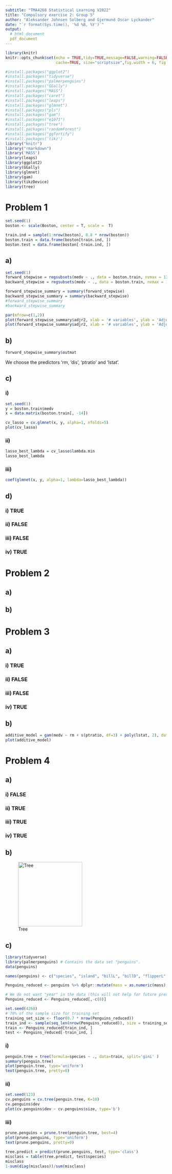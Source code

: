 ```yaml
---
subtitle: "TMA4268 Statistical Learning V2022"
title: "Compulsory exercise 2: Group 5"
author: "Aleksander Johnsen Solberg and Gjermund Oscar Lyckander"
date: "`r format(Sys.time(), '%d %B, %Y')`"
output: 
  # html_document
  pdf_document
---
```

  
```r
library(knitr)
knitr::opts_chunk$set(echo = TRUE,tidy=TRUE,message=FALSE,warning=FALSE,strip.white=TRUE,prompt=FALSE,
                      cache=TRUE, size="scriptsize",fig.width = 6, fig.height = 4, fig.align = "center")
```

```r
#install.packages("ggplot2")
#install.packages("tidyverse")
#install.packages("palmerpenguins")
#install.packages("GGally")
#install.packages("MASS")
#install.packages("caret")
#install.packages("leaps")
#install.packages("glmnet")
#install.packages("pls")
#install.packages("gam")
#install.packages("e1071")
#install.packages("tree")
#install.packages("randomForest")
#install.packages("ggfortify")
#install.packages('tikz')
library("knitr")
library("rmarkdown")
library('MASS')
library(leaps)
library(ggplot2)
library(GGally)
library(glmnet)
library(gam)
library(tikzDevice)
library(tree)
```

<!--  Etc (load all packages needed). -->


# Problem 1

```r
set.seed(1)
boston <- scale(Boston, center = T, scale =  T)

train.ind = sample(1:nrow(boston), 0.8 * nrow(boston))
boston.train = data.frame(boston[train.ind, ])
boston.test = data.frame(boston[-train.ind, ])
```
## a)
```r
set.seed(1)
forward_stepwise = regsubsets(medv ~ ., data = boston.train, nvmax = 13, method = 'forward')
backward_stepwise = regsubsets(medv ~ ., data = boston.train, nvmax = 13, method = 'backward')

forward_stepwise_summary = summary(forward_stepwise)
backward_stepwise_summary = summary(backward_stepwise)
#forward_stepwise_summary
#backward_stepwise_summary

par(mfrow=c(1,2))
plot(forward_stepwise_summary$adjr2, xlab = '# variables', ylab = 'Adjusted R^2', type='l', main='Forwards')
plot(forward_stepwise_summary$adjr2, xlab = '# variables', ylab = 'Adjusted R^2', type='l', main='Backwards')

```


## b)
```r
forward_stepwise_summary$outmat
```
We choose the predictors 'rm, 'dis', 'ptratio' and 'lstat'.

## c)
### i)
```r
set.seed(1)
y = boston.train$medv
x = data.matrix(boston.train[, -14])

cv_lasso = cv.glmnet(x, y, alpha=1, nfolds=5)
plot(cv_lasso)
```
### ii)
```r
lasso_best_lambda = cv_lasso$lambda.min
lasso_best_lambda
```
### iii)
```r
coef(glmnet(x, y, alpha=1, lambda=lasso_best_lambda))
```


## d)
### i) TRUE
### ii) FALSE
### iii) FALSE
### iv) TRUE
 

# Problem 2

## a)

## b)


# Problem 3

## a)
### i) TRUE
### ii) FALSE
### iii) FALSE
### iv) TRUE

## b)
```r
additive_model = gam(medv ~ rm + s(ptratio, df=3) + poly(lstat, 2), data=boston.train)
plot(additive_model)
```


# Problem 4

## a) 
### i) FALSE
### ii) TRUE
### iii) TRUE
### iv) TRUE

## b)
![Tree](Tree.png){width=200}

## c)
```r
library(tidyverse)
library(palmerpenguins) # Contains the data set "penguins".
data(penguins)

names(penguins) <- c("species", "island", "billL", "billD", "flipperL", "mass", "sex", "year")

Penguins_reduced <- penguins %>% dplyr::mutate(mass = as.numeric(mass), flipperL = as.numeric(flipperL), year = as.numeric(year)) %>% drop_na()

# We do not want "year" in the data (this will not help for future predictions)
Penguins_reduced <- Penguins_reduced[,-c(8)]

set.seed(4268)
# 70% of the sample size for training set
training_set_size <- floor(0.7 * nrow(Penguins_reduced))
train_ind <- sample(seq_len(nrow(Penguins_reduced)), size = training_set_size)
train <- Penguins_reduced[train_ind, ]
test <- Penguins_reduced[-train_ind, ]
```
### i)
```r
penguin.tree = tree(formula=species ~ ., data=train, split='gini' )
summary(penguin.tree)
plot(penguin.tree, type='uniform')
text(penguin.tree, pretty=0)
```
### ii)
```r
set.seed(123)
cv.penguins = cv.tree(penguin.tree, K=10)
cv.penguins$dev
plot(cv.penguins$dev ~ cv.penguins$size, type='b')
```
### iii)
```r
prune.penguins = prune.tree(penguin.tree, best=4)
plot(prune.penguins, type='uniform')
text(prune.penguins, pretty=0)

tree.predict = predict(prune.penguins, test, type='class')
misclass = table(tree.predict, test$species)
misclass
1-sum(diag(misclass))/sum(misclass)
```

